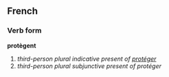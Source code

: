 ==French==
===Verb form===
'''protègent'''

# ''third-person plural indicative present of [[protéger]]''
# ''third-person plural subjunctive present of protéger''